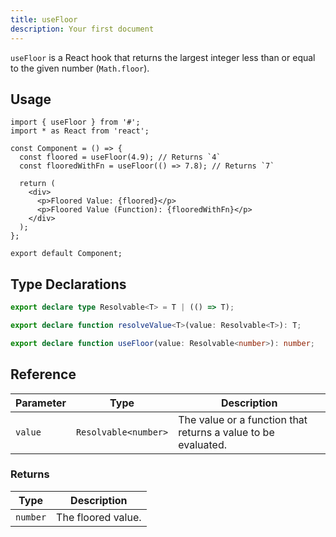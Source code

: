 ```yaml
---
title: useFloor
description: Your first document
---
```


`useFloor` is a React hook that returns the largest integer less than or equal to the given number (`Math.floor`).

## Usage

```tsx
import { useFloor } from '#';
import * as React from 'react';

const Component = () => {
  const floored = useFloor(4.9); // Returns `4`
  const flooredWithFn = useFloor(() => 7.8); // Returns `7`

  return (
    <div>
      <p>Floored Value: {floored}</p>
      <p>Floored Value (Function): {flooredWithFn}</p>
    </div>
  );
};

export default Component;
```

## Type Declarations

```ts
export declare type Resolvable<T> = T | (() => T);

export declare function resolveValue<T>(value: Resolvable<T>): T;

export declare function useFloor(value: Resolvable<number>): number;
```

## Reference

| Parameter | Type                 | Description                                                   |
| --------- | -------------------- | ------------------------------------------------------------- |
| `value`   | `Resolvable<number>` | The value or a function that returns a value to be evaluated. |

### Returns

| Type     | Description        |
| -------- | ------------------ |
| `number` | The floored value. |

